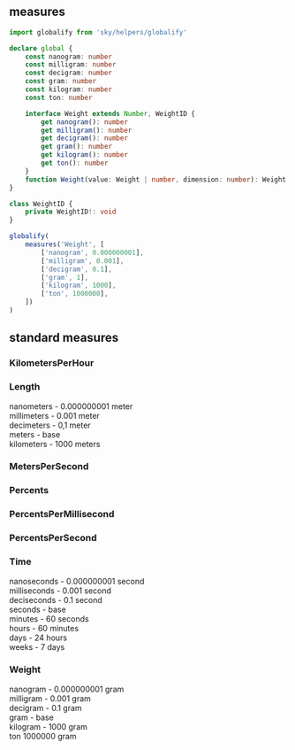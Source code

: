 ## measures
```ts
import globalify from 'sky/helpers/globalify'

declare global {
    const nanogram: number
    const milligram: number
    const decigram: number
    const gram: number
    const kilogram: number
    const ton: number

    interface Weight extends Number, WeightID {
        get nanogram(): number
        get milligram(): number
        get decigram(): number
        get gram(): number
        get kilogram(): number
        get ton(): number
    }
    function Weight(value: Weight | number, dimension: number): Weight
}

class WeightID {
    private WeightID!: void
}

globalify(
    measures('Weight', [
        ['nanogram', 0.000000001],
        ['milligram', 0.001],
        ['decigram', 0.1],
        ['gram', 1],
        ['kilogram', 1000],
        ['ton', 1000000],
    ])
)
```

## standard measures
### KilometersPerHour

### Length
nanometers - 0.000000001 meter <br/>
millimeters - 0.001 meter <br/>
decimeters - 0,1 meter <br/>
meters - base\
kilometers - 1000 meters

### MetersPerSecond

### Percents

### PercentsPerMillisecond

### PercentsPerSecond

### Time
nanoseconds - 0.000000001 second <br/>
milliseconds - 0.001 second <br/>
deciseconds - 0.1 second <br/>
seconds - base <br/>
minutes - 60 seconds <br/>
hours - 60 minutes <br/>
days - 24 hours <br/>
weeks - 7 days

### Weight
nanogram - 0.000000001 gram <br/>
milligram - 0.001 gram <br/>
decigram - 0.1 gram <br/>
gram - base <br/>
kilogram - 1000 gram <br/>
ton 1000000 gram
